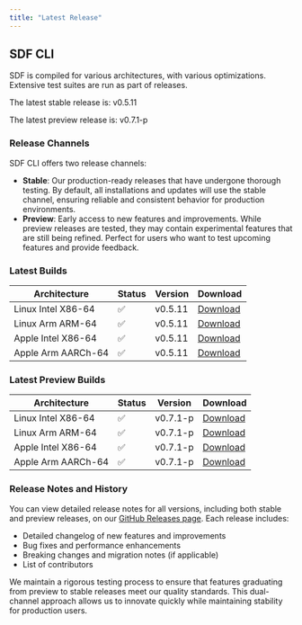 ```yaml
---
title: "Latest Release" 
---
```


## SDF CLI

SDF is compiled for various architectures, with various optimizations. Extensive
test suites are run as part of releases.

The latest stable release is:
v0.5.11

The latest preview release is: 
v0.7.1-p

### Release Channels

SDF CLI offers two release channels:

- **Stable**: Our production-ready releases that have undergone thorough testing. By default, all installations and updates will use the stable channel, ensuring reliable and consistent behavior for production environments.
- **Preview**: Early access to new features and improvements. While preview releases are tested, they may contain experimental features that are still being refined. Perfect for users who want to test upcoming features and provide feedback.

### Latest Builds

| Architecture           | Status | Version | Download |
| ---------------------- | ------ | ------- | -------- |
| Linux Intel X86-64     |   ✅   | v0.5.11  | [Download](https://cdn.sdf.com/releases/download/sdf-v0.5.11-x86_64-unknown-linux-musl.tar.gz) |
| Linux Arm ARM-64       |   ✅   | v0.5.11  | [Download](https://cdn.sdf.com/releases/download/sdf-v0.5.11-arm-unknown-linux-gnueabihf.tar.gz) |
| Apple Intel X86-64     |   ✅   | v0.5.11  | [Download](https://cdn.sdf.com/releases/download/sdf-v0.5.11-x86_64-apple-darwin.tar.gz) |
| Apple Arm AARCh-64     |   ✅   | v0.5.11  | [Download](https://cdn.sdf.com/releases/download/sdf-v0.5.11-aarch64-apple-darwin.tar.gz) |


### Latest Preview Builds

| Architecture           | Status | Version | Download |
| ---------------------- | ------ | ------- | -------- |
| Linux Intel X86-64     |   ✅   | v0.7.1-p  | [Download](https://cdn.sdf.com/releases/download/sdf-v0.7.1-p-x86_64-unknown-linux-musl.tar.gz) |
| Linux Arm ARM-64       |   ✅   | v0.7.1-p  | [Download](https://cdn.sdf.com/releases/download/sdf-v0.7.1-p-arm-unknown-linux-gnueabihf.tar.gz) |
| Apple Intel X86-64     |   ✅   | v0.7.1-p  | [Download](https://cdn.sdf.com/releases/download/sdf-v0.7.1-p-x86_64-apple-darwin.tar.gz) |
| Apple Arm AARCh-64     |   ✅   | v0.7.1-p  | [Download](https://cdn.sdf.com/releases/download/sdf-v0.7.1-p-aarch64-apple-darwin.tar.gz) |


### Release Notes and History

You can view detailed release notes for all versions, including both stable and preview releases, on our [GitHub Releases page](https://github.com/sdf-labs/sdf-cli/releases). Each release includes:

- Detailed changelog of new features and improvements
- Bug fixes and performance enhancements
- Breaking changes and migration notes (if applicable)
- List of contributors

We maintain a rigorous testing process to ensure that features graduating from preview to stable releases meet our quality standards. This dual-channel approach allows us to innovate quickly while maintaining stability for production users.
